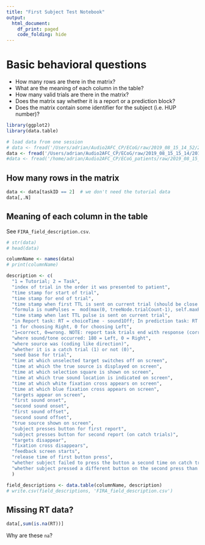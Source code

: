```yaml
---
title: "First Subject Test Notebook"
output:
  html_document:
    df_print: paged
    code_folding: hide
---
```

# Basic behavioral questions
- How many rows are there in the matrix?
- What are the meaning of each column in the table?
- How many valid trials are there in the matrix?
- Does the matrix say whether it is a report or a prediction block?
- Does the matrix contain some identifier for the subject (i.e. HUP number)?

```r
library(ggplot2)
library(data.table)
```

```r
# load data from one session
# data <- fread('/Users/adrian/Audio2AFC_CP/ECoG/raw/2019_08_15_14_52/2019_08_15_14_52_FIRA.csv')  # at desk
data <- fread('/Users/adrian/Audio2AFC_CP/ECoG/raw/2019_08_15_15_14/2019_08_15_15_14_FIRA.csv')  # at desk
#data <- fread('/home/adrian/Audio2AFC_CP/ECoG_patients/raw/2019_08_15_14_52/2019_08_15_14_52_FIRA.csv')  # in laptop
```

## How many rows in the matrix
```r
data <- data[taskID == 2]  # we don't need the tutorial data
data[,.N]
```

## Meaning of each column in the table
See `FIRA_field_description.csv`.
```r
# str(data)
# head(data)
```

```r
columnName <- names(data)
# print(columnName)
```

```r
description <- c(
  "1 = Tutorial; 2 = Task",
  "index of trial in the order it was presented to patient",
  "time stamp for start of trial",
  "time stamp for end of trial",
  "time stamp when first TTL is sent on current trial (should be close to trialStart)",
  "formula is numPulses =  mod(max(0, treeNode.trialCount-1), self.maxPulses)+1;",
  "time stamp when last TTL pulse is sent on current trial",
  "in Report task: RT = choiceTime - sound1Off; In prediction task: RT = choiceTime - fixationOn. Note potential bug with negative RT (https://github.com/TheGoldLab/Task_Audio2AFC_ChangePoint/blob/7a631fe3ebc3e44b54de96c939e8540ec7fbf978/topsTreeNodeTaskAudio2AFCCP.m#L1395)",
  "1 for choosing Right, 0 for choosing Left",
  "1=correct, 0=wrong. NOTE: report task trials end with response (correctness is retrograde), prediction task starts with response (correctness is anterograde).",
  "where sound/tone occurred: 180 = Left, 0 = Right",
  "where source was (coding like direction)",
  "whether it is a catch trial (1) or not (0)",
  "seed base for trial",
  "time at which unselected target switches off on screen",
  "time at which the true source is displayed on screen",
  "time at which selection square is shown on screen",
  "time at which true sound location is indicated on screen",
  "time at which white fixation cross appears on screen",
  "time at which blue fixation cross appears on screen",
  "targets appear on screen",
  "first sound onset",
  "second sound onset",
  "first sound offset",
  "second sound offset",
  "true source shown on screen",
  "subject presses button for first report",
  "subject presses button for second report (on catch trials)",
  "targets disappear",
  "fixation cross disappears",
  "feedback screen starts",
  "release time of first button press",
  "whether subject failed to press the button a second time on catch trial",
  "whether subject pressed a different button on the second press than on the first press, for catch trial"
  )
```

```r
field_descriptions <- data.table(columnName, description)
# write.csv(field_descriptions, 'FIRA_field_description.csv')
```

## Missing RT data?
```r
data[,sum(is.na(RT))]
```
Why are these `na`?